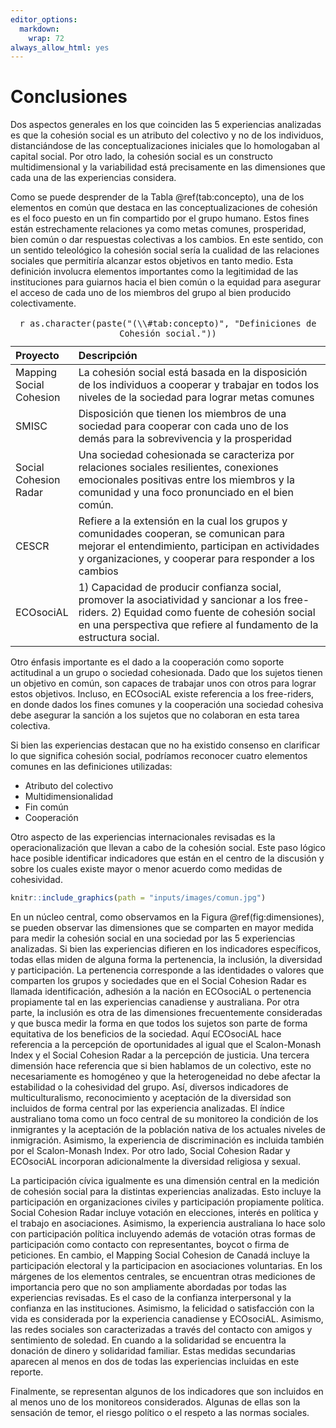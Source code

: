 ```yaml
---
editor_options:
  markdown:
    wrap: 72
always_allow_html: yes
---
```


# Conclusiones

Dos aspectos generales en los que coinciden las 5 experiencias analizadas es que la cohesión social es un atributo del colectivo y no de los individuos, distanciándose de las conceptualizaciones iniciales que lo homologaban al capital social. Por otro lado, la cohesión social es un constructo multidimensional y la variabilidad está precisamente en las dimensiones que cada una de las experiencias considera.

Como se puede desprender de la Tabla \@ref(tab:concepto), una de los elementos en común que destaca en las conceptualizaciones de cohesión es el foco puesto en un fin compartido por el grupo humano. Estos fines están estrechamente relaciones ya como metas comunes, prosperidad, bien común o dar respuestas colectivas a los cambios. En este sentido, con un sentido teleológico la cohesión social sería la cualidad de las relaciones sociales que permitiría alcanzar estos objetivos en tanto medio. Esta definición involucra elementos importantes como la legitimidad de las instituciones para guiarnos hacia el bien común o la equidad para asegurar el acceso de cada uno de los miembros del grupo al bien producido colectivamente.

\newpage

|Proyecto               |Descripción                                                                                                                                                                                                         |
|:-----------------------|:-------------------------------------------------------------------------------------------------------------------------------------------------------------------------------------------------------------------|
|Mapping Social Cohesion |La cohesión social está basada en la disposición de los individuos a cooperar y trabajar en todos los niveles de la sociedad para lograr metas comunes                                                              |
|SMISC                   |Disposición que tienen los miembros de una sociedad para cooperar con cada uno de los demás para la sobrevivencia y la prosperidad                                                                                  |
|Social Cohesion Radar   |Una sociedad cohesionada se caracteriza por relaciones sociales resilientes, conexiones emocionales positivas entre los miembros y la comunidad y una foco pronunciado en el bien común.                            |
|CESCR                   |Refiere a la extensión en la cual los grupos y comunidades cooperan, se comunican para mejorar el  entendimiento, participan en actividades y organizaciones, y cooperar para responder a los cambios               |
|ECOsociAL               |1) Capacidad de producir confianza social, promover la asociatividad y sancionar a los free-riders. 2) Equidad como fuente de cohesión social en una perspectiva que refiere al fundamento de la estructura social. |
Table: `r as.character(paste("(\\#tab:concepto)", "Definiciones de Cohesión social."))`



Otro énfasis importante es el dado a la cooperación como soporte actitudinal a un grupo o sociedad cohesionada. Dado que los sujetos tienen un objetivo en común, son capaces de trabajar unos con otros para lograr estos objetivos. Incluso, en ECOsociAL existe referencia a los free-riders, en donde dados los fines comunes y la cooperación una sociedad cohesiva debe asegurar la sanción a los sujetos que no colaboran en esta tarea colectiva.

Si bien las experiencias destacan que no ha existido consenso en clarificar lo que significa cohesión social, podríamos reconocer cuatro elementos comunes en las definiciones utilizadas:

-   Atributo del colectivo
-   Multidimensionalidad
-   Fin común
-   Cooperación

Otro aspecto de las experiencias internacionales revisadas es la operacionalización que llevan a cabo de la cohesión social. Este paso lógico hace posible identificar indicadores que están en el centro de la discusión y sobre los cuales existe mayor o menor acuerdo como medidas de cohesividad.

```r
knitr::include_graphics(path = "inputs/images/comun.jpg")
```

En un núcleo central, como observamos en la Figura  \@ref(fig:dimensiones), se pueden observar las dimensiones que se comparten en mayor medida para medir la cohesión social en una sociedad por las 5 experiencias analizadas. Si bien las experiencias difieren en los indicadores específicos, todas ellas miden de alguna forma la pertenencia, la inclusión, la diversidad y participación. La pertenencia corresponde a las identidades o valores que comparten los grupos y sociedades que en el Social Cohesion Radar es llamada identificación, adhesión a la nación en ECOsociAL o pertenencia propiamente tal en las experiencias canadiense y australiana. Por otra parte, la inclusión es otra de las dimensiones frecuentemente consideradas y que busca medir la forma en que todos los sujetos son parte de forma equitativa de los beneficios de la sociedad. Aquí ECOsociAL hace referencia a la percepción de oportunidades al igual que el Scalon-Monash Index y el Social Cohesion Radar a la percepción de justicia. Una tercera dimensión hace referencia que si bien hablamos de un colectivo, este no necesariamente es homogéneo y que la heterogeneidad no debe afectar la estabilidad o la cohesividad del grupo. Así, diversos indicadores de multiculturalismo, reconocimiento y aceptación de la diversidad son incluidos de forma central por las experiencia analizadas. El índice australiano toma como un foco central de su monitoreo la condición de los inmigrantes y la aceptación de la población nativa de los actuales niveles de inmigración. Asimismo, la experiencia de discriminación es incluida también por el Scalon-Monash Index. Por otro lado, Social Cohesion Radar y ECOsociAL incorporan adicionalmente la diversidad religiosa y sexual.

La participación cívica igualmente es una dimensión central en la medición de cohesión social para la distintas experiencias analizadas. Esto incluye la participación en organizaciones civiles y participación propiamente política. Social Cohesion Radar incluye votación en elecciones, interés en política y el trabajo en asociaciones. Asimismo, la experiencia australiana lo hace solo con participación política incluyendo además de votación otras formas de participación como contacto con representantes, boycot o firma de peticiones. En cambio, el Mapping Social Cohesion de Canadá incluye la participación electoral y la participacion en asociaciones voluntarias. En los márgenes de los elementos centrales, se encuentran otras mediciones de importancia pero que no son ampliamente abordadas por todas las experiencias revisadas. Es el caso de la confianza interpersonal y la confianza en las instituciones. Asimismo, la felicidad o satisfacción con la vida es considerada por la experiencia canadiense y ECOsociAL. Asimismo, las redes sociales son caracterizadas a través del contacto con amigos y sentimiento de soledad. En cuando a la solidaridad se encuentra la donación de dinero y solidaridad familiar. Estas medidas secundarias aparecen al menos en dos de todas las experiencias incluidas en este reporte.

Finalmente, se representan algunos de los indicadores que son incluidos en al menos uno de los monitoreos considerados. Algunas de ellas son la sensación de temor, el riesgo político o el respeto a las normas sociales.
